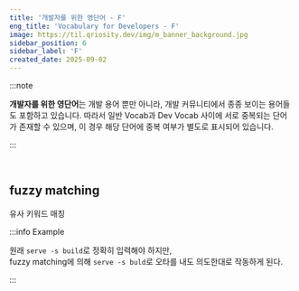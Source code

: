 ```yaml
---
title: '개발자를 위한 영단어 - F'
eng_title: 'Vocabulary for Developers - F'
image: https://til.qriosity.dev/img/m_banner_background.jpg
sidebar_position: 6
sidebar_label: 'F'
created_date: 2025-09-02
---
```


:::note

**개발자를 위한 영단어**는 개발 용어 뿐만 아니라, 개발 커뮤니티에서 종종 보이는 용어들도 포함하고 있습니다. 따라서 일반 Vocab과 Dev Vocab 사이에 서로 중복되는 단어가 존재할 수 있으며, 이 경우 해당 단어에 중복 여부가 별도로 표시되어 있습니다.

:::


<SearchBar />
<br />

## fuzzy matching

유사 키워드 매칭

:::info Example

원래 `serve -s build`로 정확히 입력해야 하지만,<br />
fuzzy matching에 의해 `serve -s buld`로 오타를 내도 의도한대로 작동하게 된다.

:::